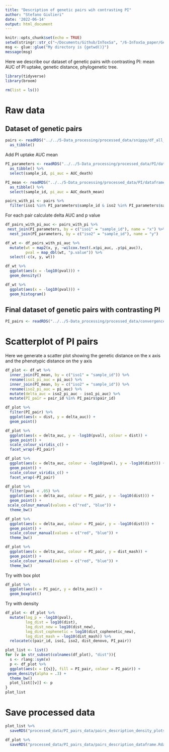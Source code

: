 ```yaml
---
title: "Description of genetic pairs wih contrasting PI"
author: "Stefano Giulieri"
date: '2022-06-14'
output: html_document
---
```


```r
knitr::opts_chunk$set(echo = TRUE)
setwd(stringr::str_c("~/Documents/Github/InToxSa", "/6-InToxSa_paper/Genetic_pairs"))
msg <- glue::glue("My directory is {getwd()}")
message(msg)
```

Here we describe our dataset of genetic pairs with contrasting PI: mean AUC of PI uptake, genetic distance, phylogenetic tree.

```r
library(tidyverse)
library(broom)

rm(list = ls())
```


# Raw data

## Dataset of genetic pairs 

```r
pairs <- readRDS("../../5-Data_processing/processed_data/snippy/df_all_pairs_distances_metadata.Rda") %>%
  as_tibble() 
```

Add PI uptake AUC mean

```r
PI_parameters <- readRDS("../../5-Data_processing/processed_data/PI/dataframes/parameters/PI_parameters.Rda") %>%
  as_tibble() %>%
  select(sample_id, pi_auc = AUC_death)

PI_mean <- readRDS("../../5-Data_processing/processed_data/PI/dataframes/parameters/PI_sample_parameters.Rda") %>%
  as_tibble() %>%
  select(sample_id, pi_auc = AUC_death_mean)

pairs_with_pi <- pairs %>%
  filter(iso1 %in% PI_parameters$sample_id & iso2 %in% PI_parameters$sample_id)
```

For each pair calculate delta AUC and p value

```r
df_pairs_with_pi_auc <- pairs_with_pi %>%
 nest_join(PI_parameters, by = c("iso1" = "sample_id"), name = "x") %>%
  nest_join(PI_parameters, by = c("iso2" = "sample_id"), name = "y") 

df_wt <- df_pairs_with_pi_auc %>%
  mutate(wt = map2(x, y, ~wilcox.test(.x$pi_auc, .y$pi_auc)),
         pval = map_dbl(wt, "p.value")) %>%
  select(-c(x, y, wt))

df_wt %>%
  ggplot(aes(x = -log10(pval))) +
  geom_density()

df_wt %>%
  ggplot(aes(x = -log10(pval))) +
  geom_histogram()

```

## Final dataset of genetic pairs with contrasting PI

```r
PI_pairs <- readRDS("../../5-Data_processing/processed_data/convergence/PI/df_cleaned_pair_PI.Rda")
```

# Scatterplot of PI pairs

Here we generate a scatter plot showing the genetic distance on the x axis and the phenotypic distance on the y axis

```r
df_plot <- df_wt %>%
  inner_join(PI_mean, by = c("iso1" = "sample_id")) %>%
  rename(iso1_pi_auc = pi_auc) %>%
  inner_join(PI_mean, by = c("iso2" = "sample_id")) %>%
  rename(iso2_pi_auc = pi_auc) %>%
  mutate(delta_auc = iso2_pi_auc - iso1_pi_auc) %>%
  mutate(PI_pair = pair_id %in% PI_pairs$pair_id)

df_plot %>%
  filter(PI_pair) %>%
  ggplot(aes(x = dist, y = delta_auc)) +
  geom_point()

df_plot %>%
  ggplot(aes(x = delta_auc, y = -log10(pval), colour = dist)) +
  geom_point() +
  scale_colour_viridis_c() +
  facet_wrap(~PI_pair)

df_plot %>%
  ggplot(aes(x = delta_auc, colour = -log10(pval), y = -log10(dist))) +
  geom_point() +
  scale_colour_viridis_c() +
  facet_wrap(~PI_pair)

df_plot %>%
  filter(pval < .05) %>%
  ggplot(aes(x = delta_auc, colour = PI_pair, y = -log10(dist))) +
  geom_point() +
 scale_colour_manual(values = c("red", "blue")) +
  theme_bw()

df_plot %>%
  ggplot(aes(x = delta_auc, colour = PI_pair, y = -log10(dist))) +
  geom_point() +
  scale_colour_manual(values = c("red", "blue")) +
  theme_bw()

df_plot %>%
  ggplot(aes(x = delta_auc, colour = PI_pair, y = dist_mash)) +
  geom_point() +
  scale_colour_manual(values = c("red", "blue")) +
  theme_bw()
```

Try with box plot

```r
df_plot %>%
  ggplot(aes(x = PI_pair, y = delta_auc)) +
  geom_boxplot()
```

Try with density

```r
df_plot <- df_plot %>%
  mutate(log_p = -log10(pval),
         log_dist = log10(dist),
         log_dist_new = log10(dist_new),
         log_dist_cophenetic = log10(dist_cophenetic_new),
         log_dist_mash = -log10(dist_mash)) %>%
  relocate(c(pair_id, iso1, iso2, dist_denovo, PI_pair))

plot_list <- list()
for (v in str_subset(colnames(df_plot), "dist")){
  s <- rlang::sym(v)
  p <- df_plot %>%
  ggplot(aes(x = {{s}}, fill = PI_pair, colour = PI_pair)) +
 geom_density(alpha = .3) +
  theme_bw()
  plot_list[[v]] <- p
}
plot_list
```

# Save processed data

```r
plot_list %>%
  saveRDS("processed_data/PI_pairs_data/pairs_description_density_plots.Rda")

df_plot %>%
  saveRDS("processed_data/PI_pairs_data/pairs_description_dataframe.Rda")
```

